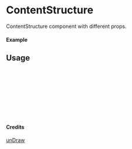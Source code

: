 
<Meta of={ContentStructure} title="unDraw/ContentStructure" />

# ContentStructure

ContentStructure component with different props.

#### Example

<Canvas of={ContentStructure.Primary} />

## Usage

```ts
import { ContentStructure } from "yadl-ui";

const Example = () => {
  return (
      <ContentStructure />
  );
};

export default Example;
```

#### Credits
[unDraw](https://undraw.co/illustrations)
